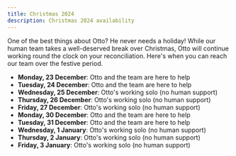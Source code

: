 ```yaml
---
title: Christmas 2024
description: Christmas 2024 availability
---
```



<Aside>
    One of the best things about Otto? He never needs a holiday! While our human team takes a well-deserved break over
    Christmas, Otto will continue working round the clock on your reconciliation. Here's when you can reach our team
    over the festive period.
</Aside>

- **Monday, 23 December**: Otto and the team are here to help
- **Tuesday, 24 December**: Otto and the team are here to help
- **Wednesday, 25 December**: Otto's working solo (no human support)
- **Thursday, 26 December**: Otto's working solo (no human support)
- **Friday, 27 December**: Otto's working solo (no human support)
- **Monday, 30 December**: Otto and the team are here to help
- **Tuesday, 31 December**: Otto and the team are here to help
- **Wednesday, 1 January**: Otto's working solo (no human support)
- **Thursday, 2 January**: Otto's working solo (no human support)
- **Friday, 3 January**: Otto's working solo (no human support)
